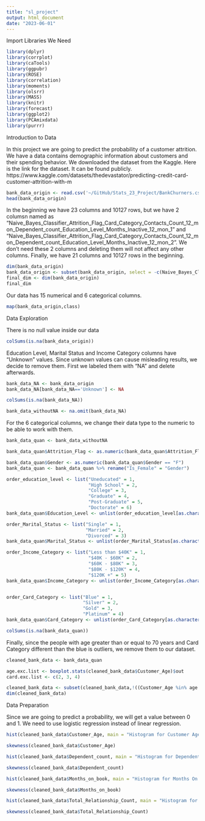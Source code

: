 ```yaml
---
title: "sl_project"
output: html_document
date: "2023-06-01"
---
```


Import Libraries We Need
```r
library(dplyr)
library(corrplot)
library(caTools)
library(ggpubr)
library(ROSE)
library(correlation)
library(moments) 
library(olsrr) 
library(MASS)
library(knitr)
library(forecast)
library(ggplot2)
library(PCAmixdata)
library(purrr)
```

Introduction to Data

In this project we are going to predict the probability of a customer attrition. We have a data contains demographic information about customers and their spending behavior. We downloaded the dataset from the Kaggle. Here is the link for the dataset. It can be found publicly.
https://www.kaggle.com/datasets/thedevastator/predicting-credit-card-customer-attrition-with-m

```r
bank_data_origin <- read.csv('~/GitHub/Stats_23_Project/BankChurners.csv')
head(bank_data_origin)
```

In the beginning we have 23 columns and 10127 rows, but we have 2 columsn named as "Naive_Bayes_Classifier_Attrition_Flag_Card_Category_Contacts_Count_12_mon_Dependent_count_Education_Level_Months_Inactive_12_mon_1" and "Naive_Bayes_Classifier_Attrition_Flag_Card_Category_Contacts_Count_12_mon_Dependent_count_Education_Level_Months_Inactive_12_mon_2". We don't need these 2 columns and deleting them will not affect any other columns. Finally, we have 21 columns and 10127 rows in the beginning.

```r
dim(bank_data_origin)
bank_data_origin <- subset(bank_data_origin, select = -c(Naive_Bayes_Classifier_Attrition_Flag_Card_Category_Contacts_Count_12_mon_Dependent_count_Education_Level_Months_Inactive_12_mon_1, Naive_Bayes_Classifier_Attrition_Flag_Card_Category_Contacts_Count_12_mon_Dependent_count_Education_Level_Months_Inactive_12_mon_2))
final_dim <- dim(bank_data_origin)
final_dim

```

Our data has 15 numerical and 6 categorical columns.

```r
map(bank_data_origin,class)
```

Data Exploration

There is no null value inside our data 

```r
colSums(is.na(bank_data_origin))
```

Education Level, Marital Status and Income Category columns have "Unknown" values. Since unknown values can cause misleading results, we decide to remove them. First we labeled them with "NA" and delete afterwards.

```r
bank_data_NA <- bank_data_origin
bank_data_NA[bank_data_NA=='Unknown'] <- NA

colSums(is.na(bank_data_NA))

bank_data_withoutNA <- na.omit(bank_data_NA)
```

For the 6 categorical columns, we change their data type to the numeric to be able to work with them.

```r
bank_data_quan <- bank_data_withoutNA

bank_data_quan$Attrition_Flag <- as.numeric(bank_data_quan$Attrition_Flag == "Attrited Customer")

bank_data_quan$Gender <- as.numeric(bank_data_quan$Gender == "F")
bank_data_quan <- bank_data_quan %>% rename("Is_Female" = "Gender")

order_education_level <- list("Uneducated" = 1,
                              "High School" = 2,
                              "College" = 3,
                              "Graduate" = 4,
                              "Post-Graduate" = 5,
                              "Doctorate" = 6)
bank_data_quan$Education_Level <- unlist(order_education_level[as.character(bank_data_quan$Education_Level)])

order_Marital_Status <- list("Single" = 1,
                             "Married" = 2,
                             "Divorced" = 3)
bank_data_quan$Marital_Status <- unlist(order_Marital_Status[as.character(bank_data_quan$Marital_Status)])

order_Income_Category <- list("Less than $40K" = 1,
                              "$40K - $60K" = 2,
                              "$60K - $80K" = 3,
                              "$80K - $120K" = 4,
                              "$120K +" = 5)
bank_data_quan$Income_Category <- unlist(order_Income_Category[as.character(bank_data_quan$Income_Category)])


order_Card_Category <- list("Blue" = 1,
                            "Silver" = 2,
                            "Gold" = 3,
                            "Platinum" = 4)
bank_data_quan$Card_Category <- unlist(order_Card_Category[as.character(bank_data_quan$Card_Category)])

colSums(is.na(bank_data_quan))

```

Finally, since the people with age greater than or equal to 70 years and Card Category different than the blue is outliers, we remove them to our dataset.

```r
cleaned_bank_data <- bank_data_quan

age.exc.list <- boxplot.stats(cleaned_bank_data$Customer_Age)$out
card.exc.list <- c(2, 3, 4)

cleaned_bank_data <- subset(cleaned_bank_data,!((Customer_Age %in% age.exc.list)| (Card_Category %in% card.exc.list)))
dim(cleaned_bank_data)
```

Data Preparation

Since we are going to predict a probability, we will get a value between 0 and 1. We need to use logistic regression instead of linear regression.
```r
hist(cleaned_bank_data$Customer_Age, main = "Histogram for Customer Age", xlab = "Customer_Age", ylab = "Count", col = "cornflowerblue")

skewness(cleaned_bank_data$Customer_Age)

hist(cleaned_bank_data$Dependent_count, main = "Histogram for Dependent Count", xlab = "Dependent_count", ylab = "Count", col = "cornflowerblue")

skewness(cleaned_bank_data$Dependent_count)

hist(cleaned_bank_data$Months_on_book, main = "Histogram for Months On Book", xlab = "Months_on_book", ylab = "Count", col = "cornflowerblue")

skewness(cleaned_bank_data$Months_on_book)

hist(cleaned_bank_data$Total_Relationship_Count, main = "Histogram for Total Relationship Count", xlab = "Total_Relationship_Count", ylab = "Count", col = "cornflowerblue")

skewness(cleaned_bank_data$Total_Relationship_Count)

```
